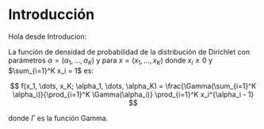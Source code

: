 # Introducción
Hola desde Introducion:

La función de densidad de probabilidad de la distribución de Dirichlet con parámetros $\alpha = (\alpha_1, \dots, \alpha_K)$ y para $x = (x_1, \dots, x_K)$ donde $x_i \ge 0$ y $\sum_{i=1}^K x_i = 1$ es:

$$
f(x_1, \dots, x_K; \alpha_1, \dots, \alpha_K) = \frac{\Gamma(\sum_{i=1}^K \alpha_i)}{\prod_{i=1}^K \Gamma(\alpha_i)} \prod_{i=1}^K x_i^{\alpha_i - 1}
$$

donde $\Gamma$ es la función Gamma.
